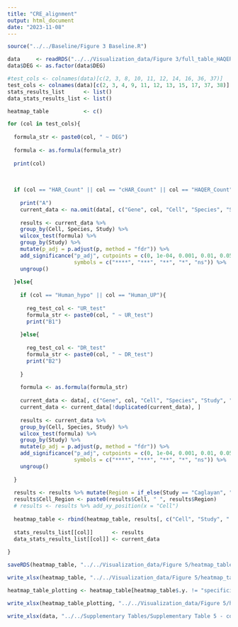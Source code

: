 ```yaml
---
title: "CRE_alignment"
output: html_document
date: "2023-11-08"
---
```


```r

source("../../Baseline/Figure 3 Baseline.R")

```


```r

data     <- readRDS("../../Visualization_data/Figure 3/full_table_HAQER.rds")
data$DEG <- as.factor(data$DEG)

```

```r

#test_cols <- colnames(data)[c(2, 3, 8, 10, 11, 12, 14, 16, 36, 37)]
test_cols <- colnames(data)[c(2, 3, 4, 9, 11, 12, 13, 15, 17, 37, 38)]
stats_results_list      <- list()
data_stats_results_list <- list()

heatmap_table           <- c()

for (col in test_cols){
  
  formula_str <- paste0(col, " ~ DEG")
  
  formula <- as.formula(formula_str)
  
  print(col)
  
  
  
  if (col == "HAR_Count" || col == "cHAR_Count" || col == "HAQER_Count" || col == "tandem_Count" || col == "dNdS" || col == "Alpha" || col == "specificity_values"){
    
    print("A")
    current_data <- na.omit(data[, c("Gene", col, "Cell", "Species", "Study", "DEG", "Cell_Region", "Region", "Expression")])
    
    results <- current_data %>%
    group_by(Cell, Species, Study) %>%
    wilcox_test(formula) %>%
    group_by(Study) %>%
    mutate(p_adj = p.adjust(p, method = "fdr")) %>%
    add_significance("p_adj", cutpoints = c(0, 1e-04, 0.001, 0.01, 0.05, 1),
                     symbols = c("****", "***", "**", "*", "ns")) %>%
    ungroup()
    
  }else{
    
    if (col == "Human_hypo" || col == "Human_UP"){
      
      reg_test_col <- "UR_test"
      formula_str <- paste0(col, " ~ UR_test")
      print("B1")
      
    }else{
      
      reg_test_col <- "DR_test"
      formula_str <- paste0(col, " ~ DR_test")
      print("B2")
      
    }
    
    formula <- as.formula(formula_str)
    
    current_data <- data[, c("Gene", col, "Cell", "Species", "Study", "DEG", "Regulation", "Cell_Region", "Region", "Expression", reg_test_col)]
    current_data <- current_data[!duplicated(current_data), ]
    
    results <- current_data %>%
    group_by(Cell, Species, Study) %>%
    wilcox_test(formula) %>%
    group_by(Study) %>%
    mutate(p_adj = p.adjust(p, method = "fdr")) %>%
    add_significance("p_adj", cutpoints = c(0, 1e-04, 0.001, 0.01, 0.05, 1),
                     symbols = c("****", "***", "**", "*", "ns")) %>%
    ungroup()
    
  }
  
  results <- results %>% mutate(Region = if_else(Study == "Caglayan", "PCC", "dlPFC"))
  results$Cell_Region <- paste0(results$Cell, " ", results$Region)
  # results <- results %>% add_xy_position(x = "Cell")
  
  heatmap_table <- rbind(heatmap_table, results[, c("Cell", "Study", ".y.", "p_adj")])
  
  stats_results_list[[col]]      <- results
  data_stats_results_list[[col]] <- current_data
  
}

```

```r
saveRDS(heatmap_table, "../../Visualization_data/Figure 5/heatmap_table_HAQER.rds")
```

```r

write_xlsx(heatmap_table, "../../Visualization_data/Figure 5/heatmap_table_HAQER.xlsx")

heatmap_table_plotting <- heatmap_table[heatmap_table$.y. != "specificity_values", ]

write_xlsx(heatmap_table_plotting, "../../Visualization_data/Figure 5/heatmap_table_for_plotting_HAQER.xlsx")

```

```r

write_xlsx(data, "../../Supplementary Tables/Supplementary Table 5 - containing all plot variables.xlsx")

```

